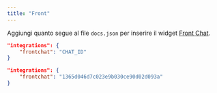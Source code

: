 ```yaml
---
title: "Front"
---
```


Aggiungi quanto segue al file `docs.json` per inserire il widget [Front Chat](https://front.com).

<CodeGroup>

```json Opzioni di integrazione in docs.json
"integrations": {
    "frontchat": "CHAT_ID"
}
```

```json Esempio
"integrations": {
    "frontchat": "1365d046d7c023e9b030ce90d02d093a"
}
```

</CodeGroup>